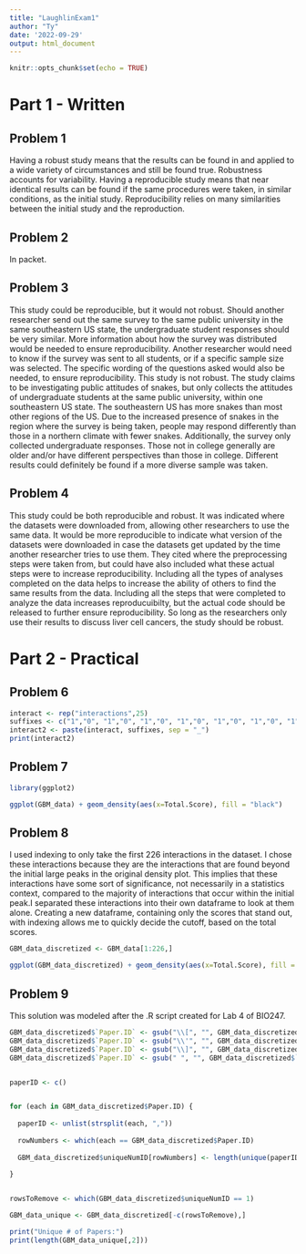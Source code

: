 ---
title: "LaughlinExam1"
author: "Ty"
date: '2022-09-29'
output: html_document
---

```{r setup, include=FALSE}
knitr::opts_chunk$set(echo = TRUE)
```
# Part 1 - Written

## Problem 1

Having a robust study means that the results can be found in and applied to a wide variety of circumstances and still be found true. Robustness accounts for variability. Having a reproducible study means that near identical results can be found if the same procedures were taken, in similar conditions, as the initial study. Reproducibility relies on many similarities between the initial study and the reproduction.

## Problem 2

In packet.

## Problem 3

This study could be reproducible, but it would not robust. Should another researcher send out the same survey to the same public university in the same southeastern US state, the undergraduate student responses should be very similar. More information about how the survey was distributed would be needed to ensure reproducibility. Another researcher would need to know if the survey was sent to all students, or if a specific sample size was selected. The specific wording of the questions asked would also be needed, to ensure reproducibility. This study is not robust. The study claims to be investigating public attitudes of snakes, but only collects the attitudes of undergraduate students at the same public university, within one southeastern US state. The southeastern US has more snakes than most other regions of the US. Due to the increased presence of snakes in the region where the survey is being taken, people may respond differently than those in a northern climate with fewer snakes. Additionally, the survey only collected undergraduate responses. Those not in college generally are older and/or have different perspectives than those in college. Different results could definitely be found if a more diverse sample was taken.

## Problem 4

This study could be both reproducible and robust. It was indicated where the datasets were downloaded from, allowing other researchers to use the same data. It would be more reproducible to indicate what version of the datasets were downloaded in case the datasets get updated by the time another researcher tries to use them. They cited where the preprocessing steps were taken from, but could have also included what these actual steps were to increase reproducibility. Including all the types of analyses completed on the data helps to increase the ability of others to find the same results from the data. Including all the steps that were completed to analyze the data increases reproducuibilty, but the actual code should be released to further ensure reproducibility. So long as the researchers only use their results to discuss liver cell cancers, the study should be robust. 


# Part 2 - Practical

## Problem 6
```{r cars}
interact <- rep("interactions",25)
suffixes <- c("1","0", "1","0", "1","0", "1","0", "1","0", "1","0", "1","0", "1","0", "1","0", "1","0", "1","0", "1","0", "1")
interact2 <- paste(interact, suffixes, sep = "_")
print(interact2)
```

## Problem 7
```{r}
library(ggplot2)

ggplot(GBM_data) + geom_density(aes(x=Total.Score), fill = "black")
```

## Problem 8

I used indexing to only take the first 226 interactions in the dataset. I chose these interactions because they are the interactions that are found beyond the initial large peaks in the original density plot. This implies that these interactions have some sort of significance, not necessarily in a statistics context, compared to the majority of interactions that occur within the initial peak.I separated these interactions into their own dataframe to look at them alone. Creating a new dataframe, containing only the scores that stand out, with indexing allows me to quickly decide the cutoff, based on the total scores.
```{r}
GBM_data_discretized <- GBM_data[1:226,]

ggplot(GBM_data_discretized) + geom_density(aes(x=Total.Score), fill = "black")
```

## Problem 9

This solution was modeled after the .R script created for Lab 4 of BIO247.

```{r}
GBM_data_discretized$`Paper.ID` <- gsub("\\[", "", GBM_data_discretized$`Paper.ID`)
GBM_data_discretized$`Paper.ID` <- gsub("\\'", "", GBM_data_discretized$`Paper.ID`)
GBM_data_discretized$`Paper.ID` <- gsub("\\]", "", GBM_data_discretized$`Paper.ID`)
GBM_data_discretized$`Paper.ID` <- gsub(" ", "", GBM_data_discretized$`Paper.ID`)


paperID <- c()


for (each in GBM_data_discretized$Paper.ID) {
  
  paperID <- unlist(strsplit(each, ","))
  
  rowNumbers <- which(each == GBM_data_discretized$Paper.ID)
  
  GBM_data_discretized$uniqueNumID[rowNumbers] <- length(unique(paperID))
  
}


rowsToRemove <- which(GBM_data_discretized$uniqueNumID == 1)

GBM_data_unique <- GBM_data_discretized[-c(rowsToRemove),]

print("Unique # of Papers:")
print(length(GBM_data_unique[,2]))

```